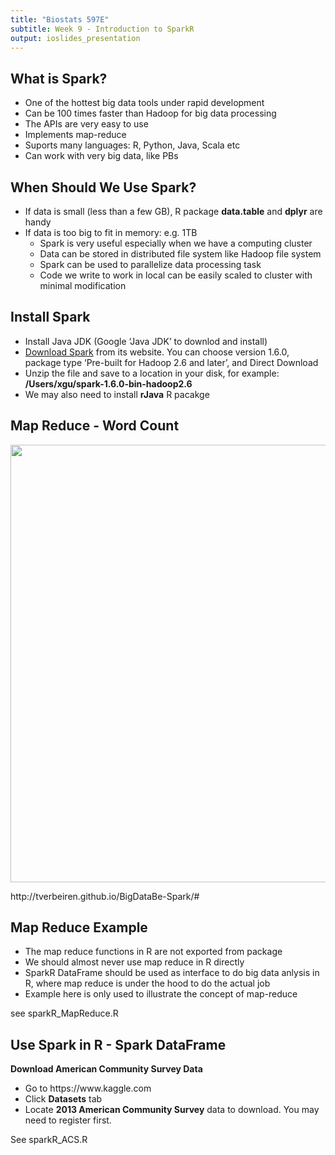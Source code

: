 ```yaml
---
title: "Biostats 597E"
subtitle: Week 9 - Introduction to SparkR
output: ioslides_presentation
---
```


## What is Spark?

- One of the hottest big data tools under rapid development
- Can be 100 times faster than Hadoop for big data processing
- The APIs are very easy to use
- Implements map-reduce
- Suports many languages: R, Python, Java, Scala etc
- Can work with very big data, like PBs

## When Should We Use Spark?

- If data is small (less than a few GB), R package **data.table** and **dplyr** are handy
- If data is too big to fit in memory: e.g. 1TB
    * Spark is very useful especially when we have a computing cluster
    * Data can be stored in distributed file system like Hadoop file system
    * Spark can be used to parallelize data processing task
    * Code we write to work in local can be easily scaled to cluster with minimal modification

## Install Spark

- Install Java JDK (Google 'Java JDK' to downlod and install)
- <a href="http://spark.apache.org/downloads.html">Download Spark</a> from its website. You can choose version 1.6.0, package type 'Pre-built for Hadoop 2.6 and later', and Direct Download
- Unzip the file and save to a location in your disk, for example: **/Users/xgu/spark-1.6.0-bin-hadoop2.6**
- We may also need to install **rJava** R pacakge

## Map Reduce - Word Count

<img src="fig/mr.png" width="700px"></img>

http://tverbeiren.github.io/BigDataBe-Spark/#

## Map Reduce Example

- The map reduce functions in R are not exported from package
- We should almost never use map reduce in R directly
- SparkR DataFrame should be used as interface to do big data anlysis in R, where map reduce is under the hood to do the actual job
- Example here is only used to illustrate the concept of map-reduce


see sparkR_MapReduce.R

## Use Spark in R - Spark DataFrame

**Download American Community Survey Data**

- Go to https://www.kaggle.com
- Click **Datasets** tab
- Locate **2013 American Community Survey** data to download. You may need to register first.

See sparkR_ACS.R